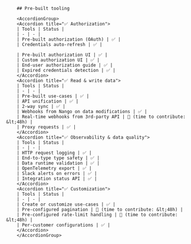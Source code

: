 
        ## Pre-built tooling

        <AccordionGroup>
        <Accordion title="✅ Authorization">
        | Tools | Status |
        | - | - |
        | Pre-built authorization (OAuth) | ✅ |
        | Credentials auto-refresh | ✅ |
        
        | Pre-built authorization UI | ✅ |
        | Custom authorization UI | ✅ |
        | End-user authorization guide | ✅ |
        | Expired credentials detection | ✅ |
        </Accordion>
        <Accordion title="✅ Read & write data">
        | Tools | Status |
        | - | - |
        | Pre-built use-cases | ✅ |
        | API unification | ✅ |
        | 2-way sync | ✅ |
        | Webhooks from Nango on data modifications | ✅ |
        | Real-time webhooks from 3rd-party API | 🚫 (time to contribute: &lt;48h) |
        | Proxy requests | ✅ |
        </Accordion>
        <Accordion title="✅ Observability & data quality">
        | Tools | Status |
        | - | - |
        | HTTP request logging | ✅ |
        | End-to-type type safety | ✅ |
        | Data runtime validation | ✅ |
        | OpenTelemetry export | ✅ |
        | Slack alerts on errors | ✅ |
        | Integration status API | ✅ |
        </Accordion>
        <Accordion title="✅ Customization">
        | Tools | Status |
        | - | - |
        | Create or customize use-cases | ✅ |
        | Pre-configured pagination | 🚫 (time to contribute: &lt;48h) |
        | Pre-configured rate-limit handling | 🚫 (time to contribute: &lt;48h) |
        | Per-customer configurations | ✅ |
        </Accordion>
        </AccordionGroup>
    
